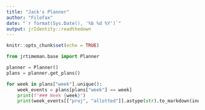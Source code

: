 ```yaml
---
title: "Jack's Planner"
author: "Filofax"
date: "`r format(Sys.Date(), '%b %d %Y')`"
output: jrIdentity::readthedown
---
```


```r
knitr::opts_chunk$set(echo = TRUE)
```

```python
from jrtimeman.base import Planner
```

```python
planner = Planner()
plans = planner.get_plans()
```

```python
for week in plans["week"].unique():
    week_events = plans[plans["week"] == week]
    print(f"### Week {week}")
    print(week_events[["proj", "allotted"]].astype(str).to_markdown(index=False))
```
